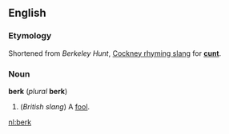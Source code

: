==English==
===Etymology===
Shortened from ''Berkeley Hunt'', [[Cockney rhyming slang]] for '''[[cunt]]'''.

===Noun===
'''berk''' (''plural'' '''berk''')

#(''British slang'') A [[fool]].

[[nl:berk]]
